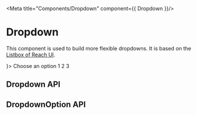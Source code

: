 
<Meta
  title="Components/Dropdown"
  component={{ Dropdown }}/>

# Dropdown
This component is used to build more flexible dropdowns. It is based on the [Listbox of Reach UI](https://reach.tech/listbox/).

<Canvas withSource="open">
  <Story name="Regular">
    <Dropdown defaultValue='default' arrow={<Icon show={'chevron_down'}/>}>
        <DropdownOption popoverLabel={"Choose an option"} value='default' disabled>Choose an option</DropdownOption>
        <DropdownOption popoverLabel={"Option 1"} value='option1'>1</DropdownOption>
        <DropdownOption popoverLabel={"Option 2"} value='option2'>2</DropdownOption>
        <DropdownOption popoverLabel={"Option 3"} value='option3'>3</DropdownOption>
    </Dropdown>
  </Story>
</Canvas>

## Dropdown API
<ArgsTable of={Dropdown}/>

## DropdownOption API
<ArgsTable of={DropdownOption}/>
